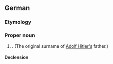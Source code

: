 ==German==
{{Wikipedia|lang=de}}

===Etymology===
{{rfe|de}}

===Proper noun===
{{de-proper noun|surname}}

# {{surname|de}}. (The original surname of [[w:Adolf Hitler|Adolf Hitler's]] father.)

====Declension====
{{de-ndecl|surname}}